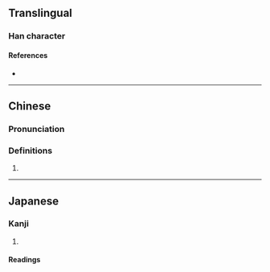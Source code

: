 {{character info/new}}
==Translingual==

===Han character===
{{Han char|rn=22|rad=匚|as=18|sn=20|four=71711|canj=SBUG|ids=⿷匚瞿}}

====References====
* {{Han ref|kx=0154.330|dkj=02666|dj=0347.060|hdz=10091.030|uh=5337|ud=21303|bh=F3FD|bd=62461}}

----

==Chinese==
{{zh-forms}}

===Pronunciation===
{{zh-pron
|m=jué
|cat=
}}

===Definitions===
{{zh-hanzi}}

# {{rfdef|zh}}

----

==Japanese==

===Kanji===
{{ja-kanji|grade=|rs=匚18}}

# {{defn|ja|sort=匚18}}

====Readings====
{{rfv-pron|ja}}
{{ja-readings
|goon=ご
|kanon=きょ
}}